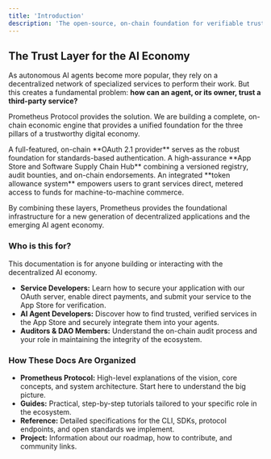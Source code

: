 ```yaml
---
title: 'Introduction'
description: 'The open-source, on-chain foundation for verifiable trust, secure identity, and direct payments for the decentralized AI economy.'
---
```


## The Trust Layer for the AI Economy

As autonomous AI agents become more popular, they rely on a decentralized network of specialized services to perform their work. But this creates a fundamental problem: **how can an agent, or its owner, trust a third-party service?**

Prometheus Protocol provides the solution. We are building a complete, on-chain economic engine that provides a unified foundation for the three pillars of a trustworthy digital economy.

<CardGroup cols={1}>
  <Card title="Secure Identity" href="#" icon="key">
    A full-featured, on-chain **OAuth 2.1 provider** serves as the robust
    foundation for standards-based authentication.
  </Card>
  <Card title="Verifiable Trust" href="#" icon="shield-check">
    A high-assurance **App Store and Software Supply Chain Hub** combining a
    versioned registry, audit bounties, and on-chain endorsements.
  </Card>
  <Card title="Direct Payments" href="#" icon="dollar-sign">
    An integrated **token allowance system** empowers users to grant services
    direct, metered access to funds for machine-to-machine commerce.
  </Card>
</CardGroup>

By combining these layers, Prometheus provides the foundational infrastructure for a new generation of decentralized applications and the emerging AI agent economy.

### Who is this for?

This documentation is for anyone building or interacting with the decentralized AI economy.

- **Service Developers:** Learn how to secure your application with our OAuth server, enable direct payments, and submit your service to the App Store for verification.
- **AI Agent Developers:** Discover how to find trusted, verified services in the App Store and securely integrate them into your agents.
- **Auditors & DAO Members:** Understand the on-chain audit process and your role in maintaining the integrity of the ecosystem.

### How These Docs Are Organized

- **Prometheus Protocol:** High-level explanations of the vision, core concepts, and system architecture. Start here to understand the big picture.
- **Guides:** Practical, step-by-step tutorials tailored to your specific role in the ecosystem.
- **Reference:** Detailed specifications for the CLI, SDKs, protocol endpoints, and open standards we implement.
- **Project:** Information about our roadmap, how to contribute, and community links.
